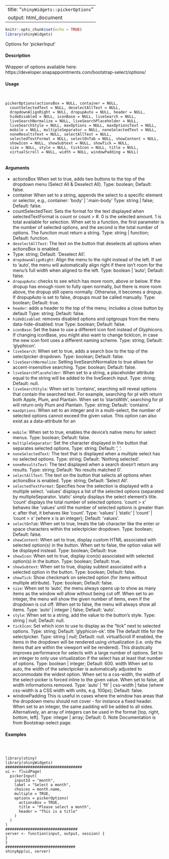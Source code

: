 

---
title: "``shinyWidgets::pickerOptions``"
output: html_document
---

```r
knitr::opts_chunk$set(echo = TRUE)
library(shinyWidgets)
```



Options for ‘pickerInput‘

#### Description

Wrapper of options available here: https://developer.snapappointments.com/bootstrap-select/options/

#### Usage
<pre><code>

pickerOptions(actionsBox = NULL, container = NULL,
  countSelectedText = NULL, deselectAllText = NULL,
  dropdownAlignRight = NULL, dropupAuto = NULL, header = NULL,
  hideDisabled = NULL, iconBase = NULL, liveSearch = NULL,
  liveSearchNormalize = NULL, liveSearchPlaceholder = NULL,
  liveSearchStyle = NULL, maxOptions = NULL, maxOptionsText = NULL,
  mobile = NULL, multipleSeparator = NULL, noneSelectedText = NULL,
  noneResultsText = NULL, selectAllText = NULL,
  selectedTextFormat = NULL, selectOnTab = NULL, showContent = NULL,
  showIcon = NULL, showSubtext = NULL, showTick = NULL,
  size = NULL, style = NULL, tickIcon = NULL, title = NULL,
  virtualScroll = NULL, width = NULL, windowPadding = NULL)

</code></pre>
#### Arguments

* actionsBox When set to true, adds two buttons to the top of the dropdown menu (Select All & Deselect All). Type: boolean; Default: false.
* container When set to a string, appends the select to a specific element or selector, e.g., container: ’body’ | ’.main-body’ Type: string | false; Default: false.
* countSelectedText: Sets the format for the text displayed when selectedTextFormat is count or count
> #. 0 is the selected amount. 1 is total available for selection. When set to a function, the first parameter is the number of selected options, and the second
is the total number of options. The function must return a string. Type: string | function; Default: function.
* ``deselectAllText``: The text on the button that deselects all options when actionsBox is enabled.
* Type: string; Default: ’Deselect All’.
* ``dropdownAlignRight``:
Align the menu to the right instead of the left. If set to ’auto’, the menu will automatically align right if there isn’t room for the menu’s full width when aligned
to the left. Type: boolean | ’auto’; Default: false.
* ``dropupAuto``: checks to see which has more room, above or below. If the dropup has enough room to fully open normally, but there is more room above, the dropup still opens normally. Otherwise, it becomes a dropup. If dropupAuto is set to false, dropups must be called manually. Type: boolean; Default: true. 
* ``header``: adds a header to the top of the menu; includes a close button by default Type:
string; Default: false.
* ``hideDisabled``: removes disabled options and optgroups from the menu data-hide-disabled: true Type: boolean; Default: false.
* ``iconBase``: Set the base to use a different icon font instead of Glyphicons. If changing iconBase, you might also want to change tickIcon, in case the new icon font
uses a different naming scheme. Type: string; Default: ’glyphicon’.
* ``liveSearch``: When set to true, adds a search box to the top of the selectpicker dropdown.
Type: boolean; Default: false.
* ``liveSearchNormalize``: Setting liveSearchNormalize to true allows for accent-insensitive searching. Type:
boolean; Default: false.
* ``liveSearchPlaceholder``: When set to a string, a placeholder attribute equal to the string will be added to the liveSearch input. Type: string; Default: null.
* ``liveSearchStyle``: When set to ’contains’, searching will reveal options that contain the searched text. For example, searching for pl with return both Apple, Plum, and Plantain.
When set to ’startsWith’, searching for pl will return only Plum and Plantain.
Type: string; Default: ’contains’.
* ``maxOptions``: When set to an integer and in a multi-select, the number of selected options cannot exceed the given value. This option can also exist as a data-attribute for
an <optgroup>, in which case it only applies to that <optgroup>. Type: integer |
false; Default: false.
maxOptionsText The text that is displayed when maxOptions is enabled and the maximum num-
ber of options for the given scenario have been selected. If a function is used, it must return an array. array[0] is the text used when maxOptions is applied to the entire select element. array[1] is the text used when maxOptions is used on an optgroup. If a string is used, the same text is used for both the element and the optgroup. Type: string | array | function; Default: function.50
pickerOptions
* ``mobile``: When set to true, enables the device’s native menu for select menus. Type: boolean; Default: false.
* ``multipleSeparator``: Set the character displayed in the button that separates selected options. Type: string; Default: ’, ’.
* ``noneSelectedText``: The text that is displayed when a multiple select has no selected options. Type: string; Default: ’Nothing selected’.
* ``noneResultsText``: The text displayed when a search doesn’t return any results. Type: string; Default: ’No results matched 0’.
* ``selectAllText``: The text on the button that selects all options when actionsBox is enabled. Type: string; Default: ’Select All’.
* ``selectedTextFormat``: Specifies how the selection is displayed with a multiple select. ’values’ displays a list of the selected options (separated by multipleSeparator. ’static’ simply displays the select element’s title. ’count’ displays the total number of selected options. ’count > x’ behaves like ’values’ until the number of selected options is greater than x; after that, it behaves like ’count’. Type: ’values’ | ’static’ | ’count’ | ’count > x’ (where x is an integer); Default: ’values’.
* ``selectOnTab``: When set to true, treats the tab character like the enter or space characters within the selectpicker dropdown. Type: boolean; Default: false.
* ``showContent``: When set to true, display custom HTML associated with selected option(s) in the button. When set to false, the option value will be displayed instead. Type: boolean; Default: true.
* ``showIcon``: When set to true, display icon(s) associated with selected option(s) in the button. Type: boolean; Default: true.
* ``showSubtext``: When set to true, display subtext associated with a selected option in the button. Type: boolean; Default: false.
* ``showTick``: Show checkmark on selected option (for items without multiple attribute). Type: boolean; Default: false.
* ``size``: When set to ’auto’, the menu always opens up to show as many items as the window will allow without being cut off. When set to an integer, the menu will show the given number of items, even if the dropdown is cut off. When set to false, the menu will always show all items. Type: ’auto’ | integer | false; Default: ’auto’.
* ``style``: When set to a string, add the value to the button’s style. Type: string | null; Default: null.
* ``tickIcon``: Set which icon to use to display as the "tick" next to selected options. Type: string; Default: ’glyphicon-ok’.
title The default title for the selectpicker. Type: string | null; Default: null.
virtualScroll If enabled, the items in the dropdown will be rendered using virtualization (i.e. only the items that are within the viewport will be rendered). This drastically improves performance for selects with a large number of options. Set to an integer to only use virtualization if the select has at least that number of options. Type: boolean | integer; Default: 600.
width When set to auto, the width of the selectpicker is automatically adjusted to accommodate the widest option. When set to a css-width, the width of the select-picker is forced inline to the given value. When set to false, all width informationis removed. Type: ’auto’ | ’fit’ | css-width | false (where css-width is a CSS width with units, e.g. 100px); Default: false.
* windowPadding This is useful in cases where the window has areas that the dropdown menu should not cover - for instance a fixed header. When set to an integer, the same padding will be added to all sides. Alternatively, an array of integers can be used in the format [top, right, bottom, left]. Type: integer | array; Default: 0.
Note
Documentation is from Bootstrap-select page.

#### Examples
<pre><code>


library(shiny)
library(shinyWidgets)
##################################
ui <- fluidPage(
  pickerInput(
    inputId = "month",
    label = "Select a month",
    choices = month.name,
    multiple = TRUE,
    options = pickerOptions(
      actionsBox = TRUE,
      title = "Please select a month",
      header = "This is a title"
    )
  )
)
################################
server <- function(input, output, session) {
}
}
###############################
shinyApp(ui, server)
</code></pre>
